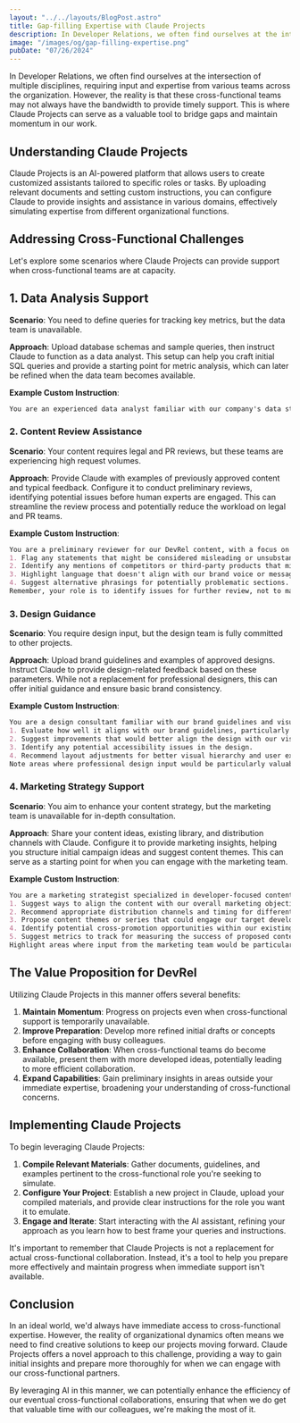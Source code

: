 ```yaml
---
layout: "../../layouts/BlogPost.astro"
title: Gap-filling Expertise with Claude Projects
description: In Developer Relations, we often find ourselves at the intersection of multiple disciplines, requiring input and expertise from various teams across the organization. However, the reality is that these cross-functional teams may not always have the bandwidth to provide timely support. This is where Claude Projects can serve as a valuable tool to bridge gaps and maintain momentum in our work.
image: "/images/og/gap-filling-expertise.png"
pubDate: "07/26/2024"
---
```


In Developer Relations, we often find ourselves at the intersection of multiple disciplines, requiring input and expertise from various teams across the organization. However, the reality is that these cross-functional teams may not always have the bandwidth to provide timely support. This is where Claude Projects can serve as a valuable tool to bridge gaps and maintain momentum in our work.

## Understanding Claude Projects

Claude Projects is an AI-powered platform that allows users to create customized assistants tailored to specific roles or tasks. By uploading relevant documents and setting custom instructions, you can configure Claude to provide insights and assistance in various domains, effectively simulating expertise from different organizational functions.

## Addressing Cross-Functional Challenges

Let's explore some scenarios where Claude Projects can provide support when cross-functional teams are at capacity.

## 1. Data Analysis Support

**Scenario**: You need to define queries for tracking key metrics, but the data team is unavailable.

**Approach**: Upload database schemas and sample queries, then instruct Claude to function as a data analyst. This setup can help you craft initial SQL queries and provide a starting point for metric analysis, which can later be refined when the data team becomes available.

**Example Custom Instruction**:

```md
You are an experienced data analyst familiar with our company's data structure and KPIs. Your task is to help create SQL queries for tracking developer engagement metrics. Use the uploaded database schemas and sample queries as references. When asked about a metric, suggest an appropriate SQL query, explain the logic behind it, and note any potential limitations or areas where the data team's input might be needed for refinement.
```

### 2. Content Review Assistance

**Scenario**: Your content requires legal and PR reviews, but these teams are experiencing high request volumes.

**Approach**: Provide Claude with examples of previously approved content and typical feedback. Configure it to conduct preliminary reviews, identifying potential issues before human experts are engaged. This can streamline the review process and potentially reduce the workload on legal and PR teams.

**Example Custom Instruction**:

```md
You are a preliminary reviewer for our DevRel content, with a focus on identifying potential legal and PR issues. Use the uploaded examples of approved content and previous feedback as guidelines. When reviewing content:
1. Flag any statements that might be considered misleading or unsubstantiated claims.
2. Identify any mentions of competitors or third-party products that might require legal review.
3. Highlight language that doesn't align with our brand voice or messaging guidelines.
4. Suggest alternative phrasings for potentially problematic sections.
Remember, your role is to identify issues for further review, not to make final decisions on content approval.
```

### 3. Design Guidance

**Scenario**: You require design input, but the design team is fully committed to other projects.

**Approach**: Upload brand guidelines and examples of approved designs. Instruct Claude to provide design-related feedback based on these parameters. While not a replacement for professional designers, this can offer initial guidance and ensure basic brand consistency.

**Example Custom Instruction**:

```md
You are a design consultant familiar with our brand guidelines and visual style. Your role is to provide initial design feedback and suggestions based on our established design principles. When presented with a design concept or question:
1. Evaluate how well it aligns with our brand guidelines, particularly regarding color usage, typography, and overall aesthetic.
2. Suggest improvements that would better align the design with our visual identity.
3. Identify any potential accessibility issues in the design.
4. Recommend layout adjustments for better visual hierarchy and user experience.
Note areas where professional design input would be particularly valuable for further refinement.
```

### 4. Marketing Strategy Support

**Scenario**: You aim to enhance your content strategy, but the marketing team is unavailable for in-depth consultation.

**Approach**: Share your content ideas, existing library, and distribution channels with Claude. Configure it to provide marketing insights, helping you structure initial campaign ideas and suggest content themes. This can serve as a starting point for when you can engage with the marketing team.

**Example Custom Instruction**:

```md
You are a marketing strategist specialized in developer-focused content. Using the uploaded content library, distribution channel information, and target audience profiles, your task is to provide initial marketing strategy advice. When presented with content ideas or campaign concepts:
1. Suggest ways to align the content with our overall marketing objectives and developer journey stages.
2. Recommend appropriate distribution channels and timing for different content types.
3. Propose content themes or series that could engage our target developer audience.
4. Identify potential cross-promotion opportunities within our existing content.
5. Suggest metrics to track for measuring the success of proposed content or campaigns.
Highlight areas where input from the marketing team would be particularly valuable for strategy refinement.
```

## The Value Proposition for DevRel

Utilizing Claude Projects in this manner offers several benefits:

1. **Maintain Momentum**: Progress on projects even when cross-functional support is temporarily unavailable.
2. **Improve Preparation**: Develop more refined initial drafts or concepts before engaging with busy colleagues.
3. **Enhance Collaboration**: When cross-functional teams do become available, present them with more developed ideas, potentially leading to more efficient collaboration.
4. **Expand Capabilities**: Gain preliminary insights in areas outside your immediate expertise, broadening your understanding of cross-functional concerns.

## Implementing Claude Projects

To begin leveraging Claude Projects:

1. **Compile Relevant Materials**: Gather documents, guidelines, and examples pertinent to the cross-functional role you're seeking to simulate.
2. **Configure Your Project**: Establish a new project in Claude, upload your compiled materials, and provide clear instructions for the role you want it to emulate.
3. **Engage and Iterate**: Start interacting with the AI assistant, refining your approach as you learn how to best frame your queries and instructions.

It's important to remember that Claude Projects is not a replacement for actual cross-functional collaboration. Instead, it's a tool to help you prepare more effectively and maintain progress when immediate support isn't available.

## Conclusion

In an ideal world, we'd always have immediate access to cross-functional expertise. However, the reality of organizational dynamics often means we need to find creative solutions to keep our projects moving forward. Claude Projects offers a novel approach to this challenge, providing a way to gain initial insights and prepare more thoroughly for when we can engage with our cross-functional partners.

By leveraging AI in this manner, we can potentially enhance the efficiency of our eventual cross-functional collaborations, ensuring that when we do get that valuable time with our colleagues, we're making the most of it.
